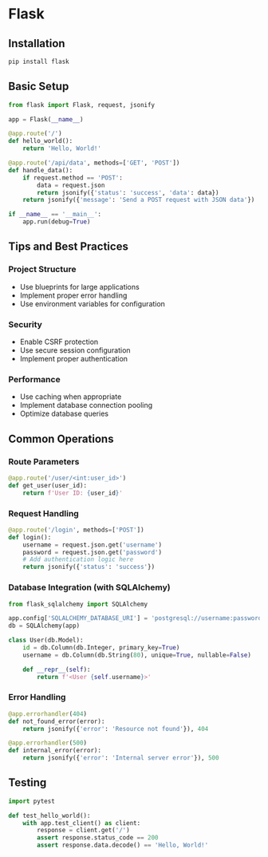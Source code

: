 # Flask

## Installation

```bash
pip install flask
```

## Basic Setup

```python
from flask import Flask, request, jsonify

app = Flask(__name__)

@app.route('/')
def hello_world():
    return 'Hello, World!'

@app.route('/api/data', methods=['GET', 'POST'])
def handle_data():
    if request.method == 'POST':
        data = request.json
        return jsonify({'status': 'success', 'data': data})
    return jsonify({'message': 'Send a POST request with JSON data'})

if __name__ == '__main__':
    app.run(debug=True)
```

## Tips and Best Practices

### Project Structure
- Use blueprints for large applications
- Implement proper error handling
- Use environment variables for configuration

### Security
- Enable CSRF protection
- Use secure session configuration
- Implement proper authentication

### Performance
- Use caching when appropriate
- Implement database connection pooling
- Optimize database queries

## Common Operations

### Route Parameters
```python
@app.route('/user/<int:user_id>')
def get_user(user_id):
    return f'User ID: {user_id}'
```

### Request Handling
```python
@app.route('/login', methods=['POST'])
def login():
    username = request.json.get('username')
    password = request.json.get('password')
    # Add authentication logic here
    return jsonify({'status': 'success'})
```

### Database Integration (with SQLAlchemy)
```python
from flask_sqlalchemy import SQLAlchemy

app.config['SQLALCHEMY_DATABASE_URI'] = 'postgresql://username:password@localhost/dbname'
db = SQLAlchemy(app)

class User(db.Model):
    id = db.Column(db.Integer, primary_key=True)
    username = db.Column(db.String(80), unique=True, nullable=False)

    def __repr__(self):
        return f'<User {self.username}>'
```

### Error Handling
```python
@app.errorhandler(404)
def not_found_error(error):
    return jsonify({'error': 'Resource not found'}), 404

@app.errorhandler(500)
def internal_error(error):
    return jsonify({'error': 'Internal server error'}), 500
```

## Testing

```python
import pytest

def test_hello_world():
    with app.test_client() as client:
        response = client.get('/')
        assert response.status_code == 200
        assert response.data.decode() == 'Hello, World!'
```